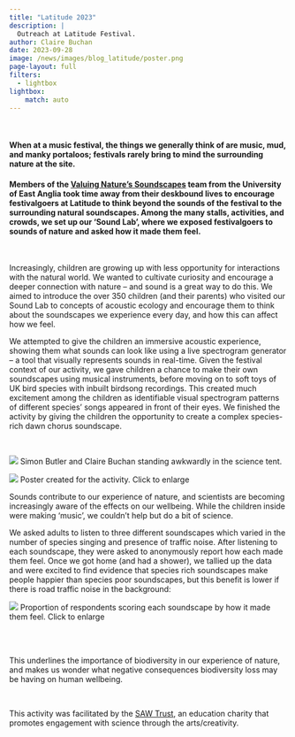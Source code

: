 ```yaml
---
title: "Latitude 2023"
description: |
  Outreach at Latitude Festival.
author: Claire Buchan
date: 2023-09-28
image: /news/images/blog_latitude/poster.png
page-layout: full
filters:
  - lightbox
lightbox: 
    match: auto
---
```


<br />

#### When at a music festival, the things we generally think of are music, mud, and manky portaloos; festivals rarely bring to mind the surrounding nature at the site.

#### Members of the [Valuing Nature’s Soundscapes](https://economicsofbiodiversity.org/sounds.html) team from the University of East Anglia took time away from their deskbound lives to encourage festivalgoers at Latitude to think beyond the sounds of the festival to the surrounding natural soundscapes. Among the many stalls, activities, and crowds, we set up our ‘Sound Lab’, where we exposed festivalgoers to sounds of nature and asked how it made them feel.

<br />

::: {.grid}

::: {.g-col-12 .g-col-md-7}

Increasingly, children are growing up with less opportunity for interactions with the natural world. We wanted to cultivate curiosity and encourage a deeper connection with nature – and sound is a great way to do this. We aimed to introduce the over 350 children (and their parents) who visited our Sound Lab to concepts of acoustic ecology and encourage them to think about the soundscapes we experience every day, and how this can affect how we feel. 

We attempted to give the children an immersive acoustic experience, showing them what sounds can look like using a live spectrogram generator – a tool that visually represents sounds in real-time. Given the festival context of our activity, we gave children a chance to make their own soundscapes using musical instruments, before moving on to soft toys of UK bird species with inbuilt birdsong recordings. This created much excitement among the children as identifiable visual spectrogram patterns of different species’ songs appeared in front of their eyes. We finished the activity by giving the children the opportunity to create a complex species-rich dawn chorus soundscape.


</br>

:::

::: {.g-col-12 .g-col-md-5}

![](images/blog_latitude/tent.webp)
[Simon Butler and Claire Buchan standing awkwardly in the science tent.]{.text-secondary}

:::

:::


::: {.grid}

::: {.g-col-8 .g-start-3}

![](images/blog_latitude/poster.webp)
[Poster created for the activity. Click to enlarge]{.text-secondary}

:::

::: {.g-col-12}

Sounds contribute to our experience of nature, and scientists are becoming increasingly aware of the effects on our wellbeing. While the children inside were making ‘music’, we couldn’t help but do a bit of science.

We asked adults to listen to three different soundscapes which varied in the number of species singing and presence of traffic noise. After listening to each soundscape, they were asked to anonymously report how each made them feel. Once we got home (and had a shower), we tallied up the data and were excited to find evidence that species rich soundscapes make people happier than species poor soundscapes, but this benefit is lower if there is road traffic noise in the background:

:::

::: {.g-col-8}

![](images/blog_latitude/latitude_lickert.png)
[Proportion of respondents scoring each soundscape by how it made them feel. Click to enlarge]{.text-secondary}

:::

::: {.g-col-4}

<br>
<br>

This underlines the importance of biodiversity in our experience of nature, and makes us wonder what negative consequences biodiversity loss may be having on human wellbeing. 

:::

:::

<br>

This activity was facilitated by the [SAW Trust]( https://sawtrust.org/), an education charity that promotes engagement with science through the arts/creativity.